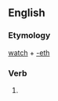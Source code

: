 ==English==

===Etymology===
[[watch]] + [[-eth]]

===Verb===
{{infl|en|verb form}}

# {{archaic third-person singular of|watch}}